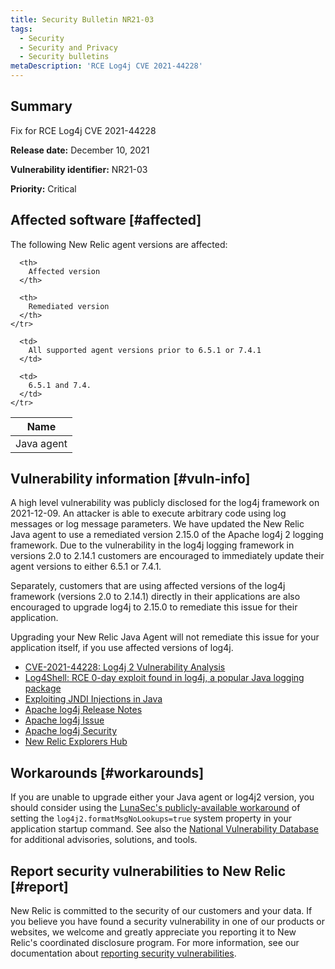 ```yaml
---
title: Security Bulletin NR21-03
tags:
  - Security
  - Security and Privacy
  - Security bulletins
metaDescription: 'RCE Log4j CVE 2021-44228'
---
```


## Summary

Fix for RCE Log4j CVE 2021-44228

**Release date:** December 10, 2021

**Vulnerability identifier:** NR21-03

**Priority:** Critical

## Affected software [#affected]

The following New Relic agent versions are affected:

<table>
  <thead>
    <tr>
      <th>
        Name
      </th>

      <th>
        Affected version
      </th>

      <th>
        Remediated version
      </th>
    </tr>
  </thead>

  <tbody>
    <tr>
      <td>
        Java agent
      </td>

      <td>
        All supported agent versions prior to 6.5.1 or 7.4.1
      </td>

      <td>
        6.5.1 and 7.4.
      </td>
    </tr>
  </tbody>
</table>

## Vulnerability information [#vuln-info]

A high level vulnerability was publicly disclosed for the log4j framework on 2021-12-09. An attacker is able to execute arbitrary code using log messages or log message parameters. We have updated the New Relic Java agent to use a remediated version 2.15.0 of the Apache log4j 2 logging framework. Due to the vulnerability in the log4j logging framework in versions 2.0 to 2.14.1 customers are encouraged to immediately update their agent versions to either 6.5.1 or 7.4.1.

Separately, customers that are using affected versions of the log4j framework (versions 2.0 to 2.14.1) directly in their applications are also encouraged to upgrade log4j to 2.15.0 to remediate this issue for their application.

Upgrading your New Relic Java Agent will not remediate this issue for your application itself, if you use affected versions of log4j.

* [CVE-2021-44228: Log4j 2 Vulnerability Analysis](https://www.randori.com/blog/cve-2021-44228/)
* [Log4Shell: RCE 0-day exploit found in log4j, a popular Java logging package](https://www.lunasec.io/docs/blog/log4j-zero-day/)
* [Exploiting JNDI Injections in Java](https://www.veracode.com/blog/research/exploiting-jndi-injections-java)
* [Apache log4j Release Notes](https://logging.apache.org/log4j/2.x/changes-report.html#a2.15.0)
* [Apache log4j Issue](https://issues.apache.org/jira/browse/LOG4J2-3198)
* [Apache log4j Security](https://logging.apache.org/log4j/2.x/security.html)
* [New Relic Explorers Hub](https://discuss.newrelic.com/t/log4j-zero-day-vulnerability-and-the-new-relic-java-agent/170322)

## Workarounds [#workarounds]

If you are unable to upgrade either your Java agent or log4j2 version, you should consider using the [LunaSec's publicly-available workaround](https://www.lunasec.io/docs/blog/log4j-zero-day/) of setting the `log4j2.formatMsgNoLookups=true` system property in your application startup command. See also the [National Vulnerability Database](https://nvd.nist.gov/vuln/detail/CVE-2021-44228) for additional advisories, solutions, and tools.

## Report security vulnerabilities to New Relic [#report]

New Relic is committed to the security of our customers and your data. If you believe you have found a security vulnerability in one of our products or websites, we welcome and greatly appreciate you reporting it to New Relic's coordinated disclosure program. For more information, see our documentation about [reporting security vulnerabilities](/docs/security/new-relic-security/data-privacy/reporting-security-vulnerabilities).
